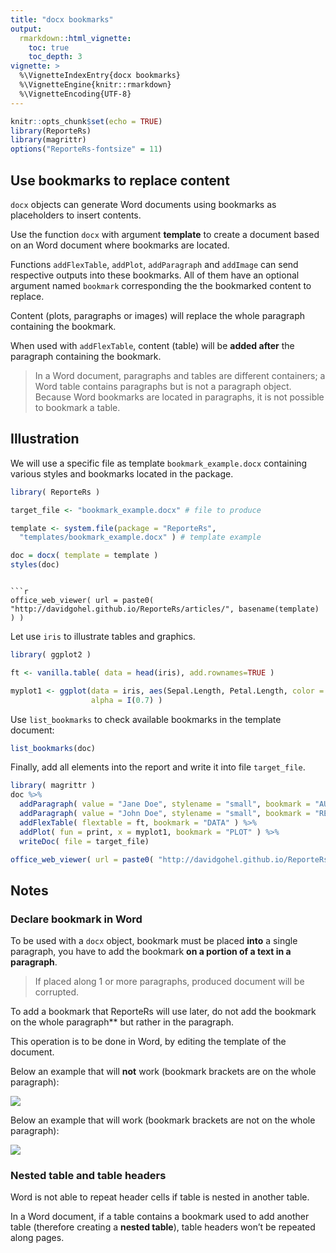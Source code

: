 ```yaml
---
title: "docx bookmarks"
output: 
  rmarkdown::html_vignette:
    toc: true 
    toc_depth: 3
vignette: >
  %\VignetteIndexEntry{docx bookmarks}
  %\VignetteEngine{knitr::rmarkdown}
  %\VignetteEncoding{UTF-8}
---
```


```r
knitr::opts_chunk$set(echo = TRUE)
library(ReporteRs)
library(magrittr)
options("ReporteRs-fontsize" = 11)
```


## Use bookmarks to replace content

`docx` objects can generate Word documents using bookmarks as placeholders to insert contents. 

Use the function `docx` with argument **template** to create a document based on an Word document where bookmarks are located. 

Functions `addFlexTable`, `addPlot`, `addParagraph` and `addImage` can send respective outputs into these bookmarks. All of them have an optional argument named `bookmark` corresponding the the bookmarked content to replace.

Content (plots, paragraphs or images) will replace the whole paragraph containing the bookmark. 

When used with `addFlexTable`, content (table) will be **added after** the paragraph containing the bookmark. 

> In a Word document, paragraphs and tables are different containers; 
> a Word table contains paragraphs but is not a paragraph object. 
> Because Word bookmarks are located in paragraphs, it is not 
> possible to bookmark a table. 

## Illustration

We will use a specific file as template `bookmark_example.docx` containing various styles and bookmarks located in the package.


```r
library( ReporteRs )

target_file <- "bookmark_example.docx" # file to produce 

template <- system.file(package = "ReporteRs", 
  "templates/bookmark_example.docx" ) # template example

doc = docx( template = template )
styles(doc)
```
```

```r
office_web_viewer( url = paste0( "http://davidgohel.github.io/ReporteRs/articles/", basename(template) ) )
```


Let use `iris` to illustrate tables and graphics.

```r
library( ggplot2 )

ft <- vanilla.table( data = head(iris), add.rownames=TRUE )

myplot1 <- ggplot(data = iris, aes(Sepal.Length, Petal.Length, color = Species), 
                  alpha = I(0.7) )
```

Use `list_bookmarks` to check available bookmarks in the template document:

```r
list_bookmarks(doc)
```

Finally, add all elements into the report and write it into file `target_file`.  

```r
library( magrittr )
doc %>%
  addParagraph( value = "Jane Doe", stylename = "small", bookmark = "AUTHOR" ) %>%
  addParagraph( value = "John Doe", stylename = "small", bookmark = "REVIEWER" ) %>%
  addFlexTable( flextable = ft, bookmark = "DATA" ) %>%
  addPlot( fun = print, x = myplot1, bookmark = "PLOT" ) %>%
  writeDoc( file = target_file)
```

```r
office_web_viewer( url = paste0( "http://davidgohel.github.io/ReporteRs/articles/", basename(target_file) ) )
```

## Notes 

### Declare bookmark in Word

To be used with a `docx` object, bookmark must be placed **into** a single paragraph, you have to add the bookmark **on a portion of a text in a paragraph**. 

> If placed along 1 or more paragraphs, produced document will be corrupted. 

To add a bookmark that ReporteRs will use later, do not add the bookmark on the whole paragraph** but rather in the paragraph. 

This operation is to be done in Word, by editing the template of the document.

Below an example that will **not** work (bookmark brackets are on the whole paragraph):

![](./bookmark_wrong.png)

Below an example that will work (bookmark brackets are not on the whole paragraph):

![](bookmark_right.png)

### Nested table and table headers

Word is not able to repeat header cells if table is nested in another table.

In a Word document, if a table contains a bookmark used to add another table (therefore creating a **nested table**), table headers won't be repeated along 
pages. 

